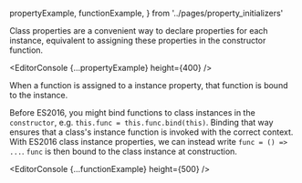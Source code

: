   propertyExample,
  functionExample,
} from '../pages/property_initializers'


Class properties are a convenient way to declare properties for each instance, equivalent to assigning these properties in the constructor function.

<EditorConsole {...propertyExample} height={400} />

When a function is assigned to a instance property, that function is bound to the instance.

Before ES2016, you might bind functions to class instances in the `constructor`, e.g. `this.func = this.func.bind(this)`. Binding that way ensures that a class's instance function is invoked with the correct context.
With ES2016 class instance properties, we can instead write `func = () => ...`. `func` is then bound to the class instance at construction.

<EditorConsole {...functionExample} height={500} />
